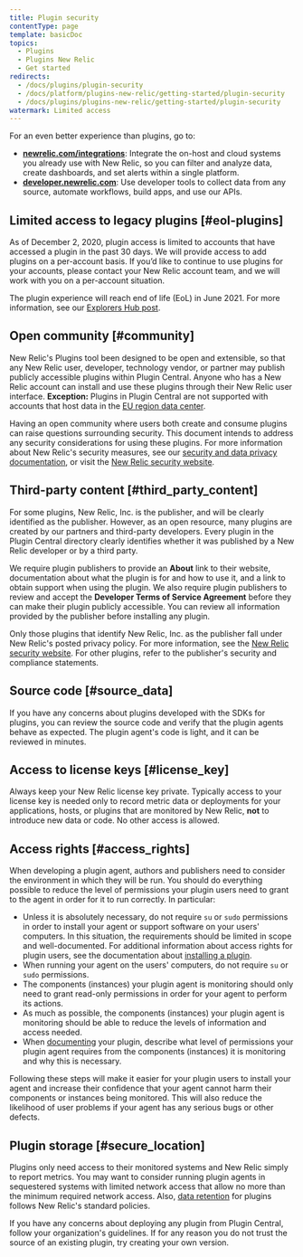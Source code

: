 ```yaml
---
title: Plugin security
contentType: page
template: basicDoc
topics:
  - Plugins
  - Plugins New Relic
  - Get started
redirects:
  - /docs/plugins/plugin-security
  - /docs/platform/plugins-new-relic/getting-started/plugin-security
  - /docs/plugins/plugins-new-relic/getting-started/plugin-security
watermark: Limited access
---
```


<Callout variant="important">
  For an even better experience than plugins, go to:

  * **[newrelic.com/integrations](https://newrelic.com/integrations)**: Integrate the on-host and cloud systems you already use with New Relic, so you can filter and analyze data, create dashboards, and set alerts within a single platform.
  * **[developer.newrelic.com](https://developer.newrelic.com)**: Use developer tools to collect data from any source, automate workflows, build apps, and use our APIs.
</Callout>

## Limited access to legacy plugins [#eol-plugins]

As of December 2, 2020, plugin access is limited to accounts that have accessed a plugin in the past 30 days. We will provide access to add plugins on a per-account basis. If you’d like to continue to use plugins for your accounts, please contact your New Relic account team, and we will work with you on a per-account situation.

The plugin experience will reach end of life (EoL) in June 2021. For more information, see our [Explorers Hub post](https://discuss.newrelic.com/t/first-notice-limiting-access-to-new-relic-plugins/121832).

## Open community [#community]

New Relic's Plugins tool been designed to be open and extensible, so that any New Relic user, developer, technology vendor, or partner may publish publicly accessible plugins within Plugin Central. Anyone who has a New Relic account can install and use these plugins through their New Relic user interface. **Exception:** Plugins in Plugin Central are not supported with accounts that host data in the [EU region data center](/docs/using-new-relic/welcome-new-relic/get-started/our-eu-us-region-data-centers).

Having an open community where users both create and consume plugins can raise questions surrounding security. This document intends to address any security considerations for using these plugins. For more information about New Relic's security measures, see our [security and data privacy documentation](/docs/security/new-relic-security/data-privacy/data-privacy-new-relic), or visit the [New Relic security website](https://newrelic.com/security).

## Third-party content [#third_party_content]

For some plugins, New Relic, Inc. is the publisher, and will be clearly identified as the publisher. However, as an open resource, many plugins are created by our partners and third-party developers. Every plugin in the Plugin Central directory clearly identifies whether it was published by a New Relic developer or by a third party.

We require plugin publishers to provide an **About** link to their website, documentation about what the plugin is for and how to use it, and a link to obtain support when using the plugin. We also require plugin publishers to review and accept the **Developer Terms of Service Agreement** before they can make their plugin publicly accessible. You can review all information provided by the publisher before installing any plugin.

Only those plugins that identify New Relic, Inc. as the publisher fall under New Relic's posted privacy policy. For more information, see the [New Relic security website](https://newrelic.com/security). For other plugins, refer to the publisher's security and compliance statements.

## Source code [#source_data]

If you have any concerns about plugins developed with the SDKs for plugins, you can review the source code and verify that the plugin agents behave as expected. The plugin agent's code is light, and it can be reviewed in minutes.

## Access to license keys [#license_key]

Always keep your New Relic license key private. Typically access to your license key is needed only to record metric data or deployments for your applications, hosts, or plugins that are monitored by New Relic, **not** to introduce new data or code. No other access is allowed.

## Access rights [#access_rights]

When developing a plugin agent, authors and publishers need to consider the environment in which they will be run. You should do everything possible to reduce the level of permissions your plugin users need to grant to the agent in order for it to run correctly. In particular:

* Unless it is absolutely necessary, do not require `su` or `sudo` permissions in order to install your agent or support software on your users' computers. In this situation, the requirements should be limited in scope and well-documented. For additional information about access rights for plugin users, see the documentation about [installing a plugin](/docs/plugins/installing-a-plugin).
* When running your agent on the users' computers, do not require `su` or `sudo` permissions.
* The components (instances) your plugin agent is monitoring should only need to grant read-only permissions in order for your agent to perform its actions.
* As much as possible, the components (instances) your plugin agent is monitoring should be able to reduce the levels of information and access needed.
* When [documenting](/docs/plugin-dev/documenting-your-plugin) your plugin, describe what level of permissions your plugin agent requires from the components (instances) it is monitoring and why this is necessary.

Following these steps will make it easier for your plugin users to install your agent and increase their confidence that your agent cannot harm their components or instances being monitored. This will also reduce the likelihood of user problems if your agent has any serious bugs or other defects.

## Plugin storage [#secure_location]

Plugins only need access to their monitored systems and New Relic simply to report metrics. You may want to consider running plugin agents in sequestered systems with limited network access that allow no more than the minimum required network access. Also, [data retention](/docs/accounts/original-accounts-billing/product-based-pricing/overview-data-retention-components) for plugins follows New Relic's standard policies.

If you have any concerns about deploying any plugin from Plugin Central, follow your organization's guidelines. If for any reason you do not trust the source of an existing plugin, try creating your own version.
